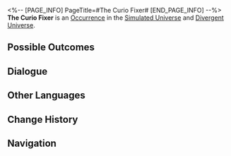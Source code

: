 <%-- [PAGE_INFO]
PageTitle=#The Curio Fixer#
[END_PAGE_INFO] --%>
{{Stub}}
{{Simulated Universe Event Infobox
|id            = 12601
|title         = 
|image         = Occurrence Inorganic Lifeform.png
|domains_su    = Unknown
|domains_ext   = 
|domains_swarm = Unknown
|domains_gng   = Unknown
|domains_du    = Unknown
|requirements  = 
|prev          = 
|next          = 
|characters    = 
|factions      = 
|order         = 
|order_du      = 
}}
'''The Curio Fixer''' is an [[Divergent Universe/Occurrence|Occurrence]] in the [[Simulated Universe]] and [[Divergent Universe]].

==Possible Outcomes==
{{Possible Outcomes
|choice_1 = Express friendship to the inorganic life.
|result_1 = Obtain 1 random damageable Curio(s).
|path_1   = Abundance
|modes_1  = swarm

|choice_2 = Have a pleasant inorganic exchange!
|result_2 = Replace all Curios with damageable Curios.
|path_2   = Elation
|modes_2  = swarm

|choice_3 = Make all inorganic life fall for you with your irresistible charm!
|result_3 = Replace all damaged Curios with random ones.
|path_3   = Erudition
|modes_3  = gng

|choice_4 = Have a pleasant inorganic exchange!
|result_4 = Replace all Curios with damageable Curios.
|modes_4  = du

|choice_5 = Make all inorganic life fall for you with your irresistible charm!
|result_5 = Replace all damaged Curios with random ones.
|modes_5  = du

|choice_6 = Repair all damaged Curios.
|result_6 = Spend 50 Cosmic Fragment(s) and repair all damaged Curios.
|modes_6  = du

|choice_7 = Repair a damaged Curio.
|result_7 = Spend 50 Cosmic Fragment(s) and repair 1 damaged Curio.
|modes_7  = su,swarm,gng

|choice_8 = Repair all damaged Curios.
|result_8 = Spend 100 Cosmic Fragment(s) and repair all damaged Curios.
|modes_8  = su,swarm,gng

|choice_9 = Leave.
|result_9 = You don't need this.
|modes_9  = su,swarm,gng

}}
<!--
==Gameplay Notes==
* 
-->
==Dialogue==
{{Dialogue Start}}
:{{tx}}
{{Dialogue End}}

==Other Languages==
{{Other Languages
|en   = The Curio Fixer
|zhs  = 奇物修理专家
|zht  = 奇物修理專家
|ja   = {{Rubi|奇物修理|きぶつしゅうり}}エキスパート
|ko   = 기물 수리 전문가
|es   = Reparador de objetos raros
|fr   = Le réparateur de bizarrerie
|ru   = Мастер по ремонту диковин
|th   = ผู้เชี่ยวชาญการซ่อมแซมวัตถุหายาก
|vi   = Thợ Sửa Chữa Vật Thể Lạ
|de   = Der Kuriositätenreparateur
|id   = Kang Servis Benda Langka
|pt   = Reparador de Curios
}}

==Change History==
{{Change History|null}}

==Navigation==
{{Occurrence Navbox}}